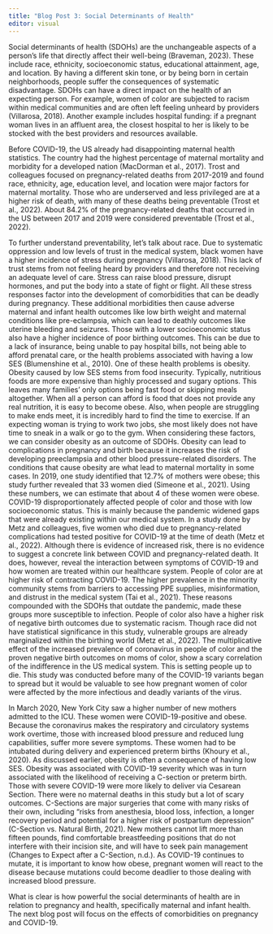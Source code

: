 ```yaml
---
title: "Blog Post 3: Social Determinants of Health"
editor: visual
---
```


Social determinants of health (SDOHs) are the unchangeable aspects of a person’s life that directly affect their well-being (Braveman, 2023). These include race, ethnicity, socioeconomic status, educational attainment, age, and location. By having a different skin tone, or by being born in certain neighborhoods, people suffer the consequences of systematic disadvantage. SDOHs can have a direct impact on the health of an expecting person. For example, women of color are subjected to racism within medical communities and are often left feeling unheard by providers (Villarosa, 2018). Another example includes hospital funding: if a pregnant woman lives in an affluent area, the closest hospital to her is likely to be stocked with the best providers and resources available.

Before COVID-19, the US already had disappointing maternal health statistics. The country had the highest percentage of maternal mortality and morbidity for a developed nation (MacDorman et al., 2017). Trost and colleagues focused on pregnancy-related deaths from 2017-2019 and found race, ethnicity, age, education level, and location were major factors for maternal mortality. Those who are underserved and less privileged are at a higher risk of death, with many of these deaths being preventable (Trost et al., 2022). About 84.2% of the pregnancy-related deaths that occurred in the US between 2017 and 2019 were considered preventable (Trost et al., 2022). 

To further understand preventability, let’s talk about race. Due to systematic oppression and low levels of trust in the medical system, black women have a higher incidence of stress during pregnancy (Villarosa, 2018). This lack of trust stems from not feeling heard by providers and therefore not receiving an adequate level of care. Stress can raise blood pressure, disrupt hormones, and put the body into a state of fight or flight. All these stress responses factor into the development of comorbidities that can be deadly during pregnancy. These additional morbidities then cause adverse maternal and infant health outcomes like low birth weight and maternal conditions like pre-eclampsia, which can lead to deathly outcomes like uterine bleeding and seizures. 
Those with a lower socioeconomic status also have a higher incidence of poor birthing outcomes. This can be due to a lack of insurance, being unable to pay hospital bills, not being able to afford prenatal care, or the health problems associated with having a low SES (Blumenshine et al., 2010). One of these health problems is obesity. Obesity caused by low SES stems from food insecurity. Typically, nutritious foods are more expensive than highly processed and sugary options. This leaves many families’ only options being fast food or skipping meals altogether. When all a person can afford is food that does not provide any real nutrition, it is easy to become obese. Also, when people are struggling to make ends meet, it is incredibly hard to find the time to exercise. If an expecting woman is trying to work two jobs, she most likely does not have time to sneak in a walk or go to the gym. When considering these factors, we can consider obesity as an outcome of SDOHs. Obesity can lead to complications in pregnancy and birth because it increases the risk of developing preeclampsia and other blood pressure-related disorders. The conditions that cause obesity are what lead to maternal mortality in some cases. In 2019, one study identified that 12.7% of mothers were obese; this study further revealed that 33 women died (Simeone et al., 2021). Using these numbers, we can estimate that about 4 of these women were obese. 
COVID-19 disproportionately affected people of color and those with low socioeconomic status. This is mainly because the pandemic widened gaps that were already existing within our medical system. In a study done by Metz and colleagues, five women who died due to pregnancy-related complications had tested positive for COVID-19 at the time of death (Metz et al., 2022). Although there is evidence of increased risk, there is no evidence to suggest a concrete link between COVID and pregnancy-related death. It does, however, reveal the interaction between symptoms of COVID-19 and how women are treated within our healthcare system. People of color are at higher risk of contracting COVID-19. The higher prevalence in the minority community stems from barriers to accessing PPE supplies, misinformation, and distrust in the medical system (Tai et al., 2021). These reasons compounded with the SDOHs that outdate the pandemic, made these groups more susceptible to infection. People of color also have a higher risk of negative birth outcomes due to systematic racism. Though race did not have statistical significance in this study, vulnerable groups are already marginalized within the birthing world (Metz et al., 2022). The multiplicative effect of the increased prevalence of coronavirus in people of color and the proven negative birth outcomes on moms of color, show a scary correlation of the indifference in the US medical system. This is setting people up to die. This study was conducted before many of the COVID-19 variants began to spread but it would be valuable to see how pregnant women of color were affected by the more infectious and deadly variants of the virus. 

In March 2020, New York City saw a higher number of new mothers admitted to the ICU. These women were COVID-19-positive and obese. Because the coronavirus makes the respiratory and circulatory systems work overtime, those with increased blood pressure and reduced lung capabilities, suffer more severe symptoms. These women had to be intubated during delivery and experienced preterm births (Khoury et al., 2020). As discussed earlier, obesity is often a consequence of having low SES. Obesity was associated with COVID-19 severity which was in turn associated with the likelihood of receiving a C-section or preterm birth. Those with severe COVID-19 were more likely to deliver via Cesarean Section. There were no maternal deaths in this study but a lot of scary outcomes. C-Sections are major surgeries that come with many risks of their own, including “risks from anesthesia, blood loss, infection, a longer recovery period and potential for a higher risk of postpartum depression” (C-Section vs. Natural Birth, 2021). New mothers cannot lift more than fifteen pounds, find comfortable breastfeeding positions that do not interfere with their incision site,  and will have to seek pain management (Changes to Expect after a C-Section, n.d.). As COVID-19 continues to mutate, it is important to know how obese, pregnant women will react to the disease because mutations could become deadlier to those dealing with increased blood pressure. 

What is clear is how powerful the social determinants of health are in relation to pregnancy and health, specifically maternal and infant health. The next blog post will focus on the effects of comorbidities on pregnancy and COVID-19. 
